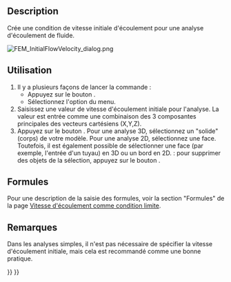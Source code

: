 <languages/>

{{Docnav/fr
|[[FEM_ElectricChargeDensity/fr|Densité de charge électrique]]
|[[FEM_ConstraintInitialPressure/fr|Pression initiale]]
|[[FEM_Workbench/fr|Atelier FEM]]
|IconL=FEM_ConstraintElectricChargeDensity.svg
|IconR=FEM_ConstraintInitialPressure.svg
|IconC=Workbench_FEM.svg
}}

{{GuiCommandContainer
|
{{GuiCommand/fr
|Name=FEM ConstraintInitialFlowVelocity
|Name/fr=FEM Vitesse initiale d'écoulement
|MenuLocation=Modèle → Conditions limites de fluide → Condition de vitesse d'écoulement initial
|Workbenches=[[FEM_Workbench/fr|FEM]]
|SeeAlso=[[FEM_ConstraintFlowVelocity/fr|FEM Vitesse d'écoulement comme condition limite]], [[FEM_ConstraintInitialPressure/fr|FEM Pression initiale]]
}}
{{GuiCommandFemInfo/fr
|Solvers=Elmer
}}
}}

==Description==

Crée une condition de vitesse initiale d'écoulement pour une analyse d'écoulement de fluide.

[[File:FEM_InitialFlowVelocity_dialog.png]]
{{Caption|Panneau des tâches de la vitesse initiale d'écoulement FEM}}

<span id="Usage"></span>
==Utilisation== 

# Il y a plusieurs façons de lancer la commande :
#* Appuyez sur le bouton {{Button|[[Image:FEM_ConstraintInitialFlowVelocity.svg|16px]] [[FEM_ConstraintInitialFlowVelocity/fr|Condition de vitesse d'écoulement initial]]}}.
#* Sélectionnez l'option {{MenuCommand|Modèle → Conditions limites de fluide → [[Image:FEM_ConstraintInitialFlowVelocity.svg|16px]] Condition de vitesse d'écoulement initial}} du menu.
# Saisissez une valeur de vitesse d'écoulement initiale pour l'analyse. La valeur est entrée comme une combinaison des 3 composantes principales des vecteurs cartésiens (X,Y,Z).
# Appuyez sur le bouton {{Button|Ajouter}}. Pour une analyse 3D, sélectionnez un "solide" (corps) de votre modèle. Pour une analyse 2D, sélectionnez une face. Toutefois, il est également possible de sélectionner une face (par exemple, l'entrée d'un tuyau) en 3D ou un bord en 2D. {{Version/fr|1.1}} : pour supprimer des objets de la sélection, appuyez sur le bouton {{Button|Supprimer}}.

<span id="Formulas"></span>
==Formules==

Pour une description de la saisie des formules, voir la section "Formules" de la page [[FEM_ConstraintFlowVelocity/fr#Formules|Vitesse d'écoulement comme condition limite]].

<span id="Notes"></span>
==Remarques== 

Dans les analyses simples, il n'est pas nécessaire de spécifier la vitesse d'écoulement initiale, mais cela est recommandé comme une bonne pratique.


{{Docnav/fr
|[[FEM_ElectricChargeDensity/fr|Densité de charge électrique]]
|[[FEM_ConstraintInitialPressure/fr|Pression initiale]]
|[[FEM_Workbench/fr|Atelier FEM]]
|IconL=FEM_ConstraintElectricChargeDensity.svg
|IconR=FEM_ConstraintInitialPressure.svg
|IconC=Workbench_FEM.svg
}}

{{FEM Tools navi{{#translation:}}}}
{{Userdocnavi{{#translation:}}}}